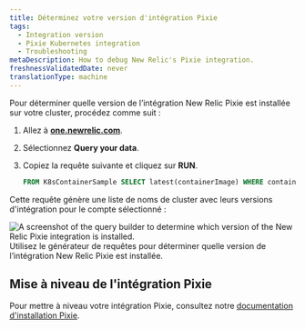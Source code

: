 ```yaml
---
title: Déterminez votre version d'intégration Pixie
tags:
  - Integration version
  - Pixie Kubernetes integration
  - Troubleshooting
metaDescription: How to debug New Relic's Pixie integration.
freshnessValidatedDate: never
translationType: machine
---
```


Pour déterminer quelle version de l’intégration New Relic Pixie est installée sur votre cluster, procédez comme suit :

1. Allez à <DNT>**[one.newrelic.com](https://one.newrelic.com/all-capabilities)**</DNT>.

2. Sélectionnez <DNT>**Query your data**</DNT>.

3. Copiez la requête suivante et cliquez sur <DNT>**RUN**</DNT>.

   ```sql
   FROM K8sContainerSample SELECT latest(containerImage) WHERE containerName LIKE '%newrelic-pixie%' FACET clusterName
   ```

Cette requête génère une liste de noms de cluster avec leurs versions d&apos;intégration pour le compte sélectionné :

<img title="Pixie integration in query builder" alt="A screenshot of the query builder to determine which version of the New Relic Pixie integration is installed." src="/images/pixie_screenshot-full_integration-version.webp" />

<figcaption>
  Utilisez le générateur de requêtes pour déterminer quelle version de l’intégration New Relic Pixie est installée.
</figcaption>

## Mise à niveau de l&apos;intégration Pixie

Pour mettre à niveau votre intégration Pixie, consultez notre [documentation d&apos;installation Pixie](/docs/kubernetes-pixie/auto-telemetry-pixie/install-auto-telemetry-pixie/#upgrade).
